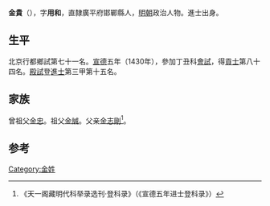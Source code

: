{{Otheruses|other=名为金贵的其他人物|金贵}}

'''金貴'''（{{bd|1393年||？}}），字'''用和'''，直隸廣平府邯鄲縣人，[[明朝|明朝]]政治人物。進士出身。

== 生平 ==
北京行都鄉試第七十一名。[[宣德|宣德]]五年（1430年），參加丁丑科[[會試|會試]]，得[[貢士|貢士]]第八十四名。[[殿試|殿試]]登[[進士|進士]]第三甲第十五名。

== 家族 ==
曾祖父[[金忠|金忠]]。祖父[[金誠|金誠]]。父亲[[金志剛|金志剛]]<ref>《天一阁藏明代科举录选刊·登科录》（《宣德五年进士登科录》）</ref>。

==参考==
{{reflist}}

{{宣德五年庚戌科殿試金榜}}

{{Authority control}}

{{DEFAULTSORT:}}
[[Category:金姓|Category:金姓]]


{{明朝人物小作品}}